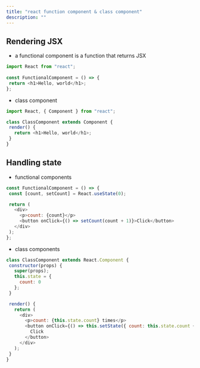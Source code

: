 ```yaml
---
title: "react function component & class component"
description: ""
---
```


## Rendering JSX
- a functional component is a function that returns JSX
```js
import React from "react";
 
const FunctionalComponent = () => {
 return <h1>Hello, world</h1>;
};
```
- class component
```js
import React, { Component } from "react";

class ClassComponent extends Component {
 render() {
   return <h1>Hello, world</h1>;
 }
}
```

## Handling state
- functional components
```js
const FunctionalComponent = () => {
 const [count, setCount] = React.useState(0);

 return (
   <div>
     <p>count: {count}</p>
     <button onClick={() => setCount(count + 1)}>Click</button>
   </div>
 );
};
```
- class components
```js
class ClassComponent extends React.Component {
 constructor(props) {
   super(props);
   this.state = {
     count: 0
   };
 }

 render() {
   return (
     <div>
       <p>count: {this.state.count} times</p>
       <button onClick={() => this.setState({ count: this.state.count + 1 })}>
         Click
       </button>
     </div>
   );
 }
}
```
